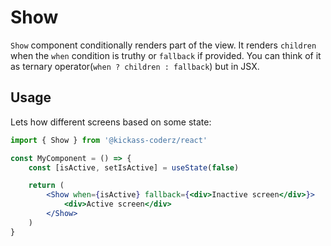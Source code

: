 # Show

`Show` component conditionally renders part of the view. It renders `children` when the `when` condition is truthy or `fallback` if provided.
You can think of it as ternary operator(`when ? children : fallback`) but in JSX.

## Usage

Lets how different screens based on some state:

```jsx
import { Show } from '@kickass-coderz/react'

const MyComponent = () => {
    const [isActive, setIsActive] = useState(false)

    return (
        <Show when={isActive} fallback={<div>Inactive screen</div>}>
            <div>Active screen</div>
        </Show>
    )
}
```
